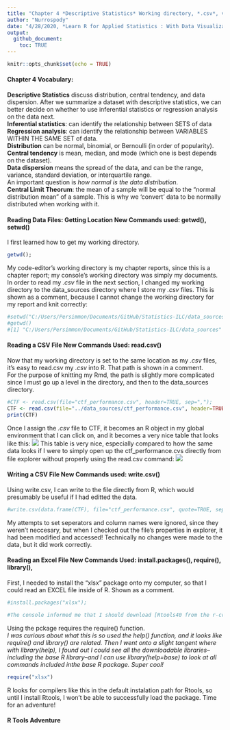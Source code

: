 ```yaml
---
title: "Chapter 4 *Descriptive Statistics* Working directory, *.csv*, vocabulary"
author: "Nurrospody"
date: "4/28/2020, *Learn R for Applied Statistics : With Data Visualizations, Regressions, and Statistics*"
output:
  github_document:
    toc: TRUE
---
```


```r
knitr::opts_chunk$set(echo = TRUE)
```

#### Chapter 4 Vocabulary:
**Descriptive Statistics** discuss distribution, central tendency, and data dispersion.  After we summarize a dataset with descriptive statistics, we can better decide on whether to use inferential statistics or regression analysis on the data next.  
**Inferential statistics**: can identify the relationship between SETS of data  
**Regression analysis**: can identify the relationship between VARIABLES WITHIN THE SAME SET of data.  
**Distribution** can be normal, binomial, or Bernoulli (in order of popularity).  
**Central tendency** is mean, median, and mode (which one is best depends on the dataset).  
**Data dispersion** means the spread of the data, and can be the range, variance, standard deviation, or interquartile range.  
An important question is *how normal is the data distribution*.  
**Central Limit Theorum**: the mean of a sample will be equal to the "normal distribution mean" of a sample.  This is why we 'convert' data to be normally distributed when working with it.  

#### Reading Data Files: Getting Location **New Commands used: getwd(), setwd()** 
I first learned how to get my working directory.  
```r
getwd();
```
My code-editor's working directory is my chapter reports, since this is a chapter report; my console's working directory was simply my documents.  
In order to read my *.csv* file in the next section, I changed my working directory to the data_sources directory where I store my *.csv* files.  This is shown as a comment, because I cannot change the working directory for my report and knit correctly:
```r
#setwd("C:/Users/Persimmon/Documents/GitHub/Statistics-ILC/data_sources"); 
#getwd()
#[1] "C:/Users/Persimmon/Documents/GitHub/Statistics-ILC/data_sources"
```

#### Reading a CSV File **New Commands Used: read.csv()**  
Now that my working directory is set to the same location as my *.csv* files, it's easy to read.csv my *.csv* into R.  That path is shown in a comment.  
For the purpose of knitting my Rmd, the path is slightly more complicated since I must go up a level in the directory, and then to the data_sources directory.
```r
#CTF <- read.csv(file="ctf_performance.csv", header=TRUE, sep=",");
CTF <- read.csv(file="../data_sources/ctf_performance.csv", header=TRUE, sep=",");
print(CTF)
```
Once I assign the *.csv* file to CTF, it becomes an R object in my global environment that I can click on, and it becomes a very nice table that looks like this:
![](../data_sources/ctf1.png)
This table is very nice, especially compared to how the same data looks if I were to simply open up the ctf_performance.cvs directly from file explorer without properly using the read.csv command:
![](../data_sources/ctf2.png)

#### Writing a CSV File **New Commands used: write.csv()**
Using write.csv, I can write to the file directly from R, which would presumably be useful if I had editted the data.
```r
#write.csv(data.frame(CTF), file="ctf_performance.csv", quote=TRUE, sep=",", row.names=TRUE, col.names=TRUE);
```
My attempts to set seperators and column names were ignored, since they weren't neccesary, but when I checked out the file's properties in explorer, it had been modified and accessed!  Technically no changes were made to the data, but it did work correctly.

#### Reading an Excel File **New Commands Used: install.packages(), require(), library(),**
First, I needed to install the "xlsx" package onto my computer, so that I could read an EXCEL file inside of R.  Shown as a comment.
```r
#install.packages("xlsx");

#The console informed me that I should download [Rtools40 from the r-cran website](https://cran.rstudio.com/bin/windows/Rtools/) to build an R package.
```

Using the pckage requires the require() function.  
*I was curious about what this is so used the help() function, and it looks like require() and library() are related.  Then I went onto a slight tangent where with library(help), I found out I could see all the downloadable libraries--including the base R library--and I can use library(help=base) to look at all commands included inthe base R package.  Super cool!*
```r
require("xlsx")
```
R looks for compilers like this in the default instalation path for Rtools, so until I install Rtools, I won't be able to successfully load the package.  Time for an adventure!

#### R Tools Adventure